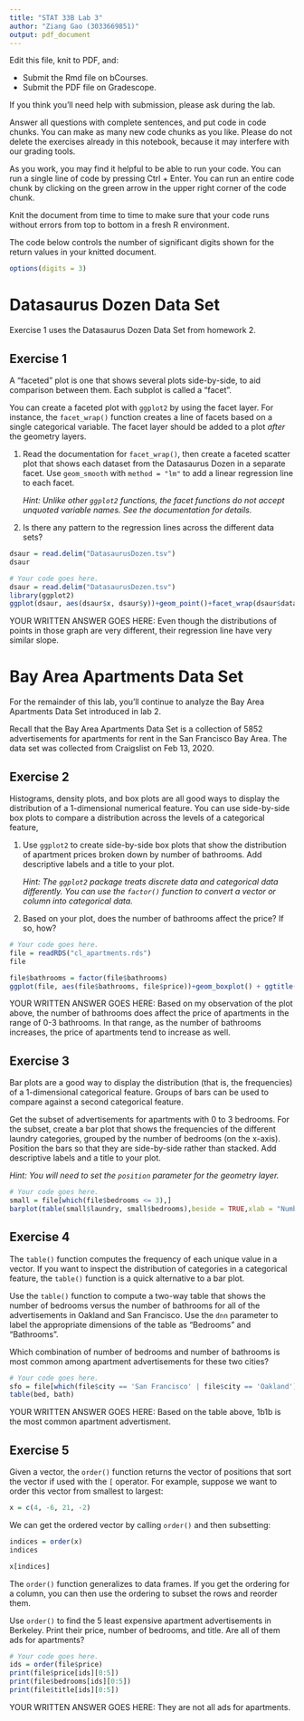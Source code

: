 ```yaml
---
title: "STAT 33B Lab 3"
author: "Ziang Gao (3033669851)"
output: pdf_document
---
```


Edit this file, knit to PDF, and:

* Submit the Rmd file on bCourses.
* Submit the PDF file on Gradescope.

If you think you'll need help with submission, please ask during the lab.

Answer all questions with complete sentences, and put code in code chunks. You
can make as many new code chunks as you like. Please do not delete the
exercises already in this notebook, because it may interfere with our grading
tools.

As you work, you may find it helpful to be able to run your code. You can run a
single line of code by pressing Ctrl + Enter. You can run an entire code chunk
by clicking on the green arrow in the upper right corner of the code chunk. 

Knit the document from time to time to make sure that your code runs without
errors from top to bottom in a fresh R environment. 

The code below controls the number of significant digits shown for the return
values in your knitted document.

```r
options(digits = 3)
```

Datasaurus Dozen Data Set
=========================

Exercise 1 uses the Datasaurus Dozen Data Set from homework 2.


Exercise 1
----------

A "faceted" plot is one that shows several plots side-by-side, to aid
comparison between them. Each subplot is called a "facet".

You can create a faceted plot with `ggplot2` by using the facet layer. For
instance, the `facet_wrap()` function creates a line of facets based on a
single categorical variable. The facet layer should be added to a plot _after_
the geometry layers.

1.  Read the documentation for `facet_wrap()`, then create a faceted scatter
    plot that shows each dataset from the Datasaurus Dozen in a separate facet.
    Use `geom_smooth` with `method = "lm"` to add a linear regression line to
    each facet.

    _Hint: Unlike other `ggplot2` functions, the facet functions do not accept
    unquoted variable names. See the documentation for details._

2. Is there any pattern to the regression lines across the different data sets?

```r
dsaur = read.delim("DatasaurusDozen.tsv")
dsaur
```


```r
# Your code goes here.
dsaur = read.delim("DatasaurusDozen.tsv")
library(ggplot2)
ggplot(dsaur, aes(dsaur$x, dsaur$y))+geom_point()+facet_wrap(dsaur$dataset)+geom_smooth(method = 'lm')

```

YOUR WRITTEN ANSWER GOES HERE:
Even though the distributions of points in those graph are very different, their regression line have very similar slope. 


Bay Area Apartments Data Set
============================

For the remainder of this lab, you'll continue to analyze the Bay Area
Apartments Data Set introduced in lab 2.

Recall that the Bay Area Apartments Data Set is a collection of 5852
advertisements for apartments for rent in the San Francisco Bay Area. The data
set was collected from Craigslist on Feb 13, 2020.


Exercise 2
----------

Histograms, density plots, and box plots are all good ways to display the
distribution of a 1-dimensional numerical feature. You can use side-by-side box
plots to compare a distribution across the levels of a categorical feature, 

1.  Use `ggplot2` to create side-by-side box plots that show the distribution
    of apartment prices broken down by number of bathrooms. Add descriptive
    labels and a title to your plot.

    _Hint: The `ggplot2` package treats discrete data and categorical data
    differently. You can use the `factor()` function to convert a vector or
    column into categorical data._

2.  Based on your plot, does the number of bathrooms affect the price? If so,
    how?

```r
# Your code goes here.
file = readRDS("cl_apartments.rds")
file
```


```r
file$bathrooms = factor(file$bathrooms)
ggplot(file, aes(file$bathrooms, file$price))+geom_boxplot() + ggtitle("Price distrition of apartments with different numbers of bathrooms")
```

YOUR WRITTEN ANSWER GOES HERE:
Based on my observation of the plot above, the number of bathrooms does affect the price of apartments in the range of 0-3 bathrooms. In that range, as the number of bathrooms increases, the price of apartments tend to increase as well. 


Exercise 3
----------

Bar plots are a good way to display the distribution (that is, the frequencies)
of a 1-dimensional categorical feature. Groups of bars can be used to compare
against a second categorical feature.

Get the subset of advertisements for apartments with 0 to 3 bedrooms. For the
subset, create a bar plot that shows the frequencies of the different laundry
categories, grouped by the number of bedrooms (on the x-axis). Position the
bars so that they are side-by-side rather than stacked. Add descriptive labels
and a title to your plot.

_Hint: You will need to set the `position` parameter for the geometry layer._

```r
# Your code goes here.
small = file[which(file$bedrooms <= 3),]
barplot(table(small$laundry, small$bedrooms),beside = TRUE,xlab = "Number of Bedrooms",ylab="Frequency of Laundries") + title("Distribution of Laundries ")

```

Exercise 4
----------

The `table()` function computes the frequency of each unique value in a vector.
If you want to inspect the distribution of categories in a categorical feature,
the `table()` function is a quick alternative to a bar plot. 

Use the `table()` function to compute a two-way table that shows the number of
bedrooms versus the number of bathrooms for all of the advertisements in
Oakland and San Francisco. Use the `dnn` parameter to label the appropriate
dimensions of the table as "Bedrooms" and "Bathrooms".

Which combination of number of bedrooms and number of bathrooms is most common
among apartment advertisements for these two cities?


```r
# Your code goes here.
sfo = file[which(file$city == 'San Francisco' | file$city == 'Oakland'), ]
table(bed, bath)
```

YOUR WRITTEN ANSWER GOES HERE:
Based on the table above, 1b1b is the most common apartment advertisment. 


Exercise 5
----------

Given a vector, the `order()` function returns the vector of positions that
sort the vector if used with the `[` operator. For example, suppose we want to
order this vector from smallest to largest:
```r
x = c(4, -6, 21, -2)
```

We can get the ordered vector by calling `order()` and then subsetting:
```r
indices = order(x)
indices

x[indices]
```

The `order()` function generalizes to data frames. If you get the ordering for
a column, you can then use the ordering to subset the rows and reorder them.

Use `order()` to find the 5 least expensive apartment advertisements in
Berkeley. Print their price, number of bedrooms, and title. Are all of them ads
for apartments?

```r
# Your code goes here.
ids = order(file$price)
print(file$price[ids][0:5])
print(file$bedrooms[ids][0:5])
print(file$title[ids][0:5])
```

YOUR WRITTEN ANSWER GOES HERE:
They are not all ads for apartments. 
